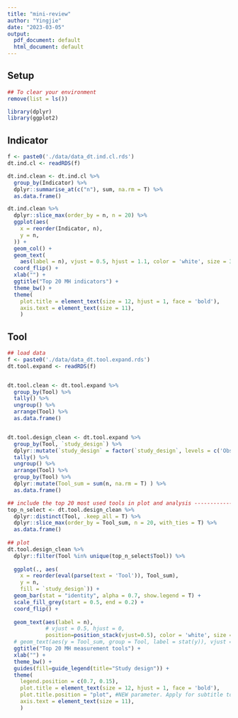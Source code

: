 ```yaml
---
title: "mini-review"
author: "Yingjie"
date: "2023-03-05"
output:
  pdf_document: default
  html_document: default
---
```



## Setup

```r

## To clear your environment
remove(list = ls())

library(dplyr)
library(ggplot2)

```


## Indicator

```r

f <- paste0('./data/data_dt.ind.cl.rds')
dt.ind.cl <- readRDS(f)

dt.ind.clean <- dt.ind.cl %>% 
  group_by(Indicator) %>%
  dplyr::summarise_at(c("n"), sum, na.rm = T) %>%
  as.data.frame()

```



```r

dt.ind.clean %>%
  dplyr::slice_max(order_by = n, n = 20) %>%
  ggplot(aes(
    x = reorder(Indicator, n),
    y = n,
  )) +
  geom_col() +
  geom_text(
    aes(label = n), vjust = 0.5, hjust = 1.1, color = 'white', size = 3) +
  coord_flip() +
  xlab("") +
  ggtitle("Top 20 MH indicators") +
  theme_bw() +
  theme(
    plot.title = element_text(size = 12, hjust = 1, face = 'bold'),
    axis.text = element_text(size = 11),
    )

```



## Tool

```r

## load data 
f <- paste0('./data/data_dt.tool.expand.rds')
dt.tool.expand <- readRDS(f)


dt.tool.clean <- dt.tool.expand %>%
  group_by(Tool) %>%
  tally() %>%
  ungroup() %>%
  arrange(Tool) %>%
  as.data.frame()


dt.tool.design_clean <- dt.tool.expand %>%
  group_by(Tool, `study_design`) %>%
  dplyr::mutate(`study_design` = factor(`study_design`, levels = c('Observational', 'Experimental'))) %>%
  tally() %>%
  ungroup() %>%
  arrange(Tool) %>%
  group_by(Tool) %>% 
  dplyr::mutate(Tool_sum = sum(n, na.rm = T) ) %>%
  as.data.frame()

```



```r

## include the top 20 most used tools in plot and analysis -------------------------------
top_n_select <- dt.tool.design_clean %>%
  dplyr::distinct(Tool, .keep_all = T) %>%
  dplyr::slice_max(order_by = Tool_sum, n = 20, with_ties = T) %>%
  as.data.frame()
  
## plot
dt.tool.design_clean %>%
  dplyr::filter(Tool %in% unique(top_n_select$Tool)) %>%
  
  ggplot(., aes(
    x = reorder(eval(parse(text = 'Tool')), Tool_sum),
    y = n,
    fill = `study_design`)) + 
  geom_bar(stat = "identity", alpha = 0.7, show.legend = T) +
  scale_fill_grey(start = 0.5, end = 0.2) +
  coord_flip() +
  
  geom_text(aes(label = n), 
            # vjust = 0.5, hjust = 0, 
            position=position_stack(vjust=0.5), color = 'white', size = 3) +
  # geom_text(aes(y = Tool_sum, group = Tool, label = stat(y)), vjust = 0.5, hjust =-0.5, size = 3) +
  ggtitle("Top 20 MH measurement tools") +
  xlab("") +
  theme_bw() +
  guides(fill=guide_legend(title="Study design")) +
  theme(
    legend.position = c(0.7, 0.15),
    plot.title = element_text(size = 12, hjust = 1, face = 'bold'), 
    plot.title.position = "plot", #NEW parameter. Apply for subtitle too.
    axis.text = element_text(size = 11),
    )

```
